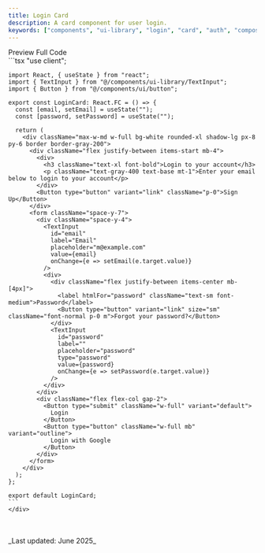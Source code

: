 ```yaml
---
title: Login Card
description: A card component for user login.
keywords: ["components", "ui-library", "login", "card", "auth", "composite", "mdx", "nextjs", "documents"]
---
```



<Tabs defaultValue="preview">
  <TabsList>
    <TabsTrigger value="preview">Preview</TabsTrigger>
    <TabsTrigger value="code">Full Code</TabsTrigger>
  </TabsList>
  <TabsContent value="preview" className="mt-4 justify-center">
    <div className="justify-center h-[34rem] border rounded-2xl bg-white p-8 flex items-center">
      <div className="w-full max-w-md">
        <LoginCard />
      </div>
    </div>
  </TabsContent>
  <TabsContent value="code" className="mt-4">
    <div className="[&_pre]:!my-0">
    ```tsx
    "use client";

    import React, { useState } from "react";
    import { TextInput } from "@/components/ui-library/TextInput";
    import { Button } from "@/components/ui/button";

    export const LoginCard: React.FC = () => {
      const [email, setEmail] = useState("");
      const [password, setPassword] = useState("");

      return (
        <div className="max-w-md w-full bg-white rounded-xl shadow-lg px-8 py-6 border border-gray-200">
          <div className="flex justify-between items-start mb-4">
            <div>
              <h3 className="text-xl font-bold">Login to your account</h3>
              <p className="text-gray-400 text-base mt-1">Enter your email below to login to your account</p>
            </div>
            <Button type="button" variant="link" className="p-0">Sign Up</Button>
          </div>
          <form className="space-y-7">
            <div className="space-y-4">
              <TextInput
                id="email"
                label="Email"
                placeholder="m@example.com"
                value={email}
                onChange={e => setEmail(e.target.value)}
              />
              <div>
                <div className="flex justify-between items-center mb-[4px]">
                  <label htmlFor="password" className="text-sm font-medium">Password</label>
                  <Button type="button" variant="link" size="sm" className="font-normal p-0 m">Forgot your password?</Button>
                </div>
                <TextInput
                  id="password"
                  label=""
                  placeholder="password"
                  type="password"
                  value={password}
                  onChange={e => setPassword(e.target.value)}
                />
              </div>
            </div>
            <div className="flex flex-col gap-2">
              <Button type="submit" className="w-full" variant="default">
                Login
              </Button>
              <Button type="button" className="w-full mb" variant="outline">
                Login with Google
              </Button>
            </div>
          </form>
        </div>
      );
    };

    export default LoginCard;
    ```
    </div>
  </TabsContent>
</Tabs>
<br />
<br />
_Last updated: June 2025_



